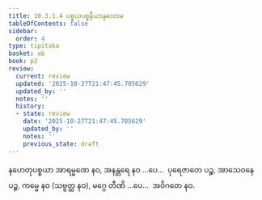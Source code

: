 ```yaml
---
title: 10.3.1.4 ပစ္စယပစ္စနီယာနုလောမ
tableOfContents: false
sidebar:
  order: 4
type: tipitaka
basket: ab
book: p2
review:
  current: review
  updated: '2025-10-27T21:47:45.705629'
  updated_by: ''
  notes: ''
  history:
  - state: review
    date: '2025-10-27T21:47:45.705629'
    updated_by: ''
    notes: ''
    previous_state: draft
---
```



<ReviewStatus review={frontmatter.review} showDetails={true} />

<HypothesisAnnotation frontmatter={frontmatter} />

<DynamicBreadcrumb />

<Division number="105" book="p2" e="ch" v="38" p="335">

<Paragraph number="2576" book="p2">
နဟေတုပစ္စယာ အာရမ္မဏေ နဝ, အနန္တရေ နဝ …ပေ…  ပုရေဇာတေ ပဉ္စ, အာသေဝနေ ပဉ္စ, ကမ္မေ နဝ (သဗ္ဗတ္ထ နဝ), မဂ္ဂေ တီဏိ …ပေ…  အဝိဂတေ နဝ.
</Paragraph>
</Division>